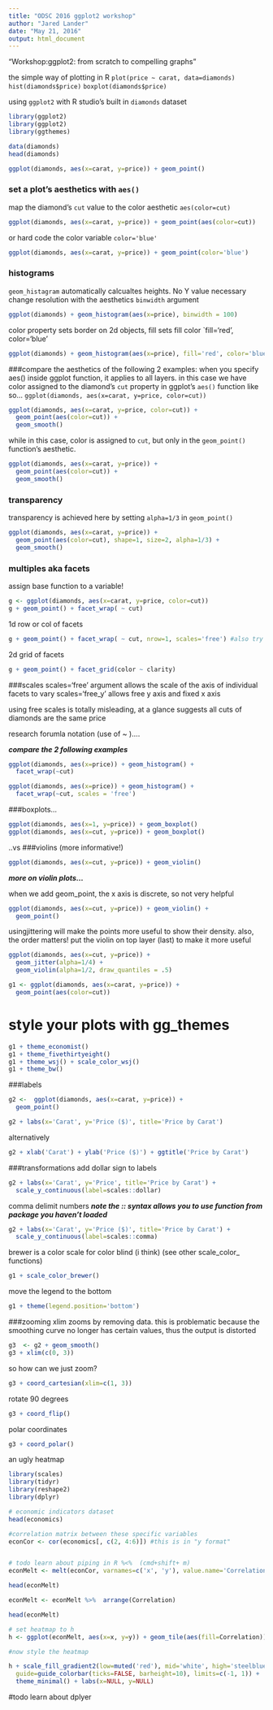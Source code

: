 ```yaml
---
title: "ODSC 2016 ggplot2 workshop"
author: "Jared Lander"
date: "May 21, 2016"
output: html_document
---
```


“Workshop:ggplot2: from scratch to compelling graphs”


the simple way of plotting in R
`plot(price ~ carat, data=diamonds)`
`hist(diamonds$price)`
`boxplot(diamonds$price)`

using `ggplot2` with R studio's built in `diamonds` dataset
```r
library(ggplot2)
library(ggplot2)
library(ggthemes)

data(diamonds)
head(diamonds)

ggplot(diamonds, aes(x=carat, y=price)) + geom_point()
```


### set a plot's aesthetics with `aes()`
map the diamond's `cut` value to the color aesthetic
`aes(color=cut)`
```r
ggplot(diamonds, aes(x=carat, y=price)) + geom_point(aes(color=cut))
```

or hard code the color variable
`color='blue'`
```r
ggplot(diamonds, aes(x=carat, y=price)) + geom_point(color='blue')
```

### histograms
`geom_histagram` automatically calcualtes heights. No Y value necessary
change resolution with the aesthetics `binwidth` argument
```r
ggplot(diamonds) + geom_histogram(aes(x=price), binwidth = 100)
```

color property sets border on 2d objects, fill sets fill color
`fill='red', color='blue'
```r
ggplot(diamonds) + geom_histogram(aes(x=price), fill='red', color='blue')
```


###compare the aesthetics of the following 2 examples:
when you specify aes() inside ggplot function, it applies to all layers.
in this case we have color assigned to the diamond's `cut` property in ggplot's `aes()` function like so... `ggplot(diamonds, aes(x=carat, y=price, color=cut))`
```r
ggplot(diamonds, aes(x=carat, y=price, color=cut)) + 
  geom_point(aes(color=cut)) + 
  geom_smooth()
```

while in this case, color is assigned to `cut`, but only in the `geom_point()` function's aesthetic. 
```r
ggplot(diamonds, aes(x=carat, y=price)) + 
  geom_point(aes(color=cut)) +
  geom_smooth()
```

### transparency
transparency is achieved here by setting `alpha=1/3` in `geom_point()`
```r
ggplot(diamonds, aes(x=carat, y=price)) + 
  geom_point(aes(color=cut), shape=1, size=2, alpha=1/3) +
  geom_smooth()

```


### multiples aka facets
assign base function to a variable! 
```r
g <- ggplot(diamonds, aes(x=carat, y=price, color=cut))
g + geom_point() + facet_wrap( ~ cut)
```

1d row or col of facets
```r
g + geom_point() + facet_wrap( ~ cut, nrow=1, scales='free') #also try nrow=1
```

2d grid of facets
```r
g + geom_point() + facet_grid(color ~ clarity)
```

###scales
scales='free' argument allows the scale of the axis of individual facets to vary
scales='free_y' allows free y axis and fixed x axis

using free scales is totally misleading, 
at a glance suggests all cuts of diamonds are the same price

research forumla notation (use of ~ )....


***compare the 2 following examples***
  
```r
ggplot(diamonds, aes(x=price)) + geom_histogram() + 
  facet_wrap(~cut)
```


```r
ggplot(diamonds, aes(x=price)) + geom_histogram() + 
  facet_wrap(~cut, scales = 'free')
```



###boxplots...
```r
ggplot(diamonds, aes(x=1, y=price)) + geom_boxplot()
ggplot(diamonds, aes(x=cut, y=price)) + geom_boxplot()
```
..vs 
###violins (more informative!)
```r
ggplot(diamonds, aes(x=cut, y=price)) + geom_violin()
```

***more on violin plots...***

when we add geom_point, the x axis is discrete, so not very helpful
```r
ggplot(diamonds, aes(x=cut, y=price)) + geom_violin() +
  geom_point()
```

usingjittering will make the points more useful to show their density.
also, the order matters! put the violin on top layer (last) to make it more useful

```r
ggplot(diamonds, aes(x=cut, y=price)) +
  geom_jitter(alpha=1/4) +
  geom_violin(alpha=1/2, draw_quantiles = .5) 
```

```r
g1 <- ggplot(diamonds, aes(x=carat, y=price)) +
  geom_point(aes(color=cut))
```

# style your plots with gg_themes
```r
g1 + theme_economist()
g1 + theme_fivethirtyeight()
g1 + theme_wsj() + scale_color_wsj()
g1 + theme_bw()
```

###labels
```r
g2 <-  ggplot(diamonds, aes(x=carat, y=price)) +
  geom_point()

g2 + labs(x='Carat', y='Price ($)', title='Price by Carat')
```

alternatively
```r
g2 + xlab('Carat') + ylab('Price ($)') + ggtitle('Price by Carat')
```

###transformations
add dollar sign to labels
```r
g2 + labs(x='Carat', y='Price', title='Price by Carat') + 
  scale_y_continuous(label=scales::dollar)
```


comma delimit numbers
***note the :: syntax allows you to use function from package you haven't loaded***
```r
g2 + labs(x='Carat', y='Price ($)', title='Price by Carat') + 
  scale_y_continuous(label=scales::comma)  

```


brewer is a color scale for color blind (i think)
(see other scale_color_ functions)
```r
g1 + scale_color_brewer()
```

move the legend to the bottom
```r
g1 + theme(legend.position='bottom')
```


###zooming
xlim zooms by removing data.
this is problematic because the smoothing curve no longer has certain values, thus the output is distorted

```r
g3  <- g2 + geom_smooth()
g3 + xlim(c(0, 3))
```

so how can we just zoom?
```r
g3 + coord_cartesian(xlim=c(1, 3))
```

rotate 90 degrees
```r
g3 + coord_flip()
```

polar coordinates
```r
g3 + coord_polar()
```


an ugly heatmap
```r
library(scales)
library(tidyr)
library(reshape2)
library(dplyr)

# economic indicators dataset
head(economics)

#correlation matrix between these specific variables
econCor <- cor(economics[, c(2, 4:6)]) #this is in "y format" 


# todo learn about piping in R %<%  (cmd+shift+ m)
econMelt <- melt(econCor, varnames=c('x', 'y'), value.name='Correlation')

head(econMelt)

econMelt <- econMelt %>%  arrange(Correlation)

head(econMelt)

# set heatmap to h
h <- ggplot(econMelt, aes(x=x, y=y)) + geom_tile(aes(fill=Correlation))

#now style the heatmap

h + scale_fill_gradient2(low=muted('red'), mid='white', high='steelblue',
  guide=guide_colorbar(ticks=FALSE, barheight=10), limits=c(-1, 1)) + 
  theme_minimal() + labs(x=NULL, y=NULL) 

```

#todo learn about dplyer


